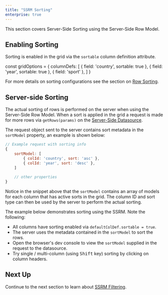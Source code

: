 ```yaml
---
title: "SSRM Sorting"
enterprise: true
---
```


This section covers Server-Side Sorting using the Server-Side Row Model.

## Enabling Sorting

Sorting is enabled in the grid via the `sortable` column definition attribute.


<snippet>
const gridOptions = {
    columnDefs: [
        { field: 'country', sortable: true },
        { field: 'year', sortable: true },
        { field: 'sport' },
    ]
}
</snippet>

For more details on sorting configurations see the section on [Row Sorting](/row-sorting/).

## Server-side Sorting

The actual sorting of rows is performed on the server when using the Server-Side Row Model. When a sort is applied in the
grid a request is made for more rows via `getRows(params)` on the [Server-Side Datasource](/server-side-model-datasource/).

The request object sent to the server contains sort metadata in the `sortModel` property, an example is shown below:

```js
// Example request with sorting info
{
    sortModel: [
        { colId: 'country', sort: 'asc' },
        { colId: 'year', sort: 'desc' },
    ]
    
    // other properties
}
```

Notice in the snippet above that the `sortModel` contains an array of models for each column that has active sorts in 
the grid. The column ID and sort type can then be used by the server to perform the actual sorting.

The example below demonstrates sorting using the SSRM. Note the following:

- All columns have sorting enabled via `defaultColDef.sortable = true`.
- The server uses the metadata contained in the `sortModel` to sort the rows.
- Open the browser's dev console to view the `sortModel` supplied in the request to the datasource.
- Try single / multi-column (using <kbd>Shift</kbd> key) sorting by clicking on column headers.

<GridExampleRunner title='Server Side Sorting' name='server-side-sorting' type='generated' options='{ "enterprise": true, "extras": ["alasql"], "modules": ["serverside"] }'></GridExampleRunner>

## Next Up

Continue to the next section to learn about [SSRM Filtering](/server-side-model-filtering/).
